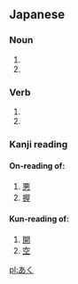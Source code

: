 ==Japanese==  
===Noun===
{{ja-noun|h|rom=aku}}
# {{japdef|灰汁|[[lye]], [[scum]]}}
# {{japdef|悪|[[evil]], [[vice]], [[ill]], [[wrong]]}}

===Verb===
{{ja-verb|h|rom=aku}}
# {{japdef|開く|[[open]], [[burst]]}}
# {{japdef|空く|[[vacant]], [[empty]]}}

===Kanji reading===
{{ja-kanjireading|rom=aku}}

====On-reading of:====
#[[悪]]
#[[握]]

====Kun-reading of:====
#[[開]]
#[[空]]

[[pl:あく]]